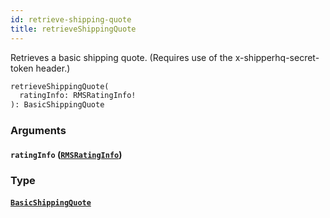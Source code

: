 ```yaml
---
id: retrieve-shipping-quote
title: retrieveShippingQuote
---
```


Retrieves a basic shipping quote.
(Requires use of the x-shipperhq-secret-token header.)

```graphql
retrieveShippingQuote(
  ratingInfo: RMSRatingInfo!
): BasicShippingQuote

```

### Arguments

#### `ratingInfo` ([`RMSRatingInfo`](../rate-manager-service/inputs/rmsrating-info))

### Type

#### [`BasicShippingQuote`](../rate-manager-service/objects/basic-shipping-quote)
